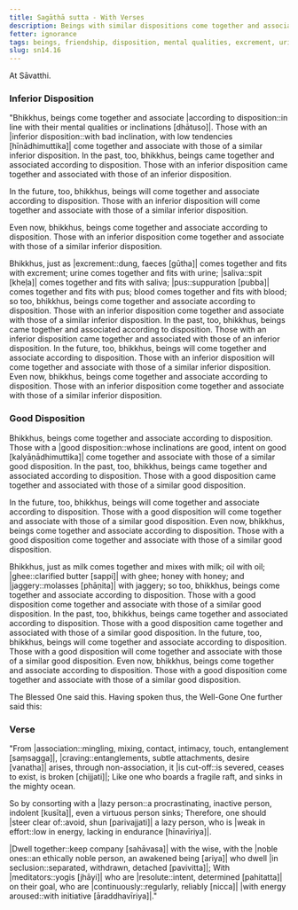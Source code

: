 ```yaml
---
title: Sagāthā sutta - With Verses
description: Beings with similar dispositions come together and associate. The inferior come together with the inferior, and the good with the good. The Buddha shares a verse on the importance of association.
fetter: ignorance
tags: beings, friendship, disposition, mental qualities, excrement, urine, saliva, pus, blood, milk, oil, ghee, honey, jaggery, inferior, good, verse, noble ones, yogis, energy, lazy, wise, ocean, association, energy aroused, craving, sn, sn12-21, sn14
slug: sn14.16
---
```


At Sāvatthi.

### Inferior Disposition

"Bhikkhus, beings come together and associate |according to disposition::in line with their mental qualities or inclinations [dhātuso]|. Those with an |inferior disposition::with bad inclination, with low tendencies [hīnādhimuttika]| come together and associate with those of a similar inferior disposition. In the past, too, bhikkhus, beings came together and associated according to disposition. Those with an inferior disposition came together and associated with those of an inferior disposition.

In the future, too, bhikkhus, beings will come together and associate according to disposition. Those with an inferior disposition will come together and associate with those of a similar inferior disposition.

Even now, bhikkhus, beings come together and associate according to disposition. Those with an inferior disposition come together and associate with those of a similar inferior disposition.

Bhikkhus, just as |excrement::dung, faeces [gūtha]| comes together and fits with excrement; urine comes together and fits with urine; |saliva::spit [kheḷa]| comes together and fits with saliva; |pus::suppuration [pubba]| comes together and fits with pus; blood comes together and fits with blood; so too, bhikkhus, beings come together and associate according to disposition. Those with an inferior disposition come together and associate with those of a similar inferior disposition. In the past, too, bhikkhus, beings came together and associated according to disposition. Those with an inferior disposition came together and associated with those of an inferior disposition. In the future, too, bhikkhus, beings will come together and associate according to disposition. Those with an inferior disposition will come together and associate with those of a similar inferior disposition. Even now, bhikkhus, beings come together and associate according to disposition. Those with an inferior disposition come together and associate with those of a similar inferior disposition.

### Good Disposition

Bhikkhus, beings come together and associate according to disposition. Those with a |good disposition::whose inclinations are good, intent on good [kalyāṇādhimuttika]| come together and associate with those of a similar good disposition. In the past, too, bhikkhus, beings came together and associated according to disposition. Those with a good disposition came together and associated with those of a similar good disposition.

In the future, too, bhikkhus, beings will come together and associate according to disposition. Those with a good disposition will come together and associate with those of a similar good disposition. Even now, bhikkhus, beings come together and associate according to disposition. Those with a good disposition come together and associate with those of a similar good disposition.

Bhikkhus, just as milk comes together and mixes with milk; oil with oil; |ghee::clarified butter [sappi]| with ghee; honey with honey; and |jaggery::molasses [phāṇita]| with jaggery; so too, bhikkhus, beings come together and associate according to disposition. Those with a good disposition come together and associate with those of a similar good disposition. In the past, too, bhikkhus, beings came together and associated according to disposition. Those with a good disposition came together and associated with those of a similar good disposition. In the future, too, bhikkhus, beings will come together and associate according to disposition. Those with a good disposition will come together and associate with those of a similar good disposition. Even now, bhikkhus, beings come together and associate according to disposition. Those with a good disposition come together and associate with those of a similar good disposition.

The Blessed One said this. Having spoken thus, the Well-Gone One further said this:

### Verse

"From |association::mingling, mixing, contact, intimacy, touch, entanglement [saṃsagga]|, |craving::entanglements, subtle attachments, desire [vanatha]| arises,
through non-association, it |is cut-off::is severed, ceases to exist, is broken [chijjati]|;
Like one who boards a fragile raft,
and sinks in the mighty ocean.

So by consorting with a |lazy person::a procrastinating, inactive person, indolent [kusīta]|,
even a virtuous person sinks;
Therefore, one should |steer clear of::avoid, shun [parivajjati]| a lazy person,
who is |weak in effort::low in energy, lacking in endurance [hīnavīriya]|.

|Dwell together::keep company [sahāvasa]| with the wise,
with the |noble ones::an ethically noble person, an awakened being [ariya]| who dwell |in seclusion::separated, withdrawn, detached [pavivitta]|;
With |meditators::yogis [jhāyi]| who are |resolute::intent, determined [pahitatta]| on their goal,
who are |continuously::regularly, reliably [nicca]| |with energy aroused::with initiative [āraddhavīriya]|."